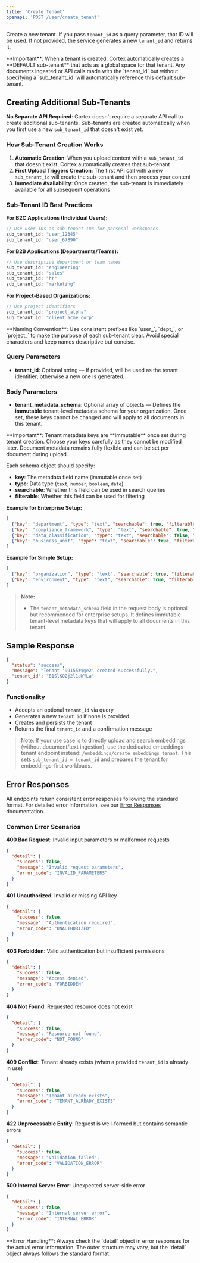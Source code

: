 ```yaml
---
title: 'Create Tenant'
openapi: 'POST /user/create_tenant'
---
```


Create a new tenant. If you pass `tenant_id` as a query parameter, that ID will be used. If not provided, the service generates a new `tenant_id` and returns it.

<Note>
**Important**: When a tenant is created, Cortex automatically creates a **DEFAULT sub-tenant** that acts as a global space for that tenant. Any documents ingested or API calls made with the `tenant_id` but without specifying a `sub_tenant_id` will automatically reference this default sub-tenant.
</Note>

## Creating Additional Sub-Tenants

**No Separate API Required**: Cortex doesn't require a separate API call to create additional sub-tenants. Sub-tenants are created automatically when you first use a new `sub_tenant_id` that doesn't exist yet.

### How Sub-Tenant Creation Works

1. **Automatic Creation**: When you upload content with a `sub_tenant_id` that doesn't exist, Cortex automatically creates that sub-tenant
2. **First Upload Triggers Creation**: The first API call with a new `sub_tenant_id` will create the sub-tenant and then process your content
3. **Immediate Availability**: Once created, the sub-tenant is immediately available for all subsequent operations

### Sub-Tenant ID Best Practices

**For B2C Applications (Individual Users):**
```javascript
// Use user IDs as sub-tenant IDs for personal workspaces
sub_tenant_id: "user_12345"
sub_tenant_id: "user_67890"
```

**For B2B Applications (Departments/Teams):**
```javascript
// Use descriptive department or team names
sub_tenant_id: "engineering"
sub_tenant_id: "sales"
sub_tenant_id: "hr"
sub_tenant_id: "marketing"
```

**For Project-Based Organizations:**
```javascript
// Use project identifiers
sub_tenant_id: "project_alpha"
sub_tenant_id: "client_acme_corp"
```

<Info>
**Naming Convention**: Use consistent prefixes like `user_`, `dept_`, or `project_` to make the purpose of each sub-tenant clear. Avoid special characters and keep names descriptive but concise.
</Info>

### Query Parameters
- **tenant_id**: Optional string — If provided, will be used as the tenant identifier; otherwise a new one is generated.

### Body Parameters
- **tenant_metadata_schema**: Optional array of objects — Defines the **immutable** tenant-level metadata schema for your organization. Once set, these keys cannot be changed and will apply to all documents in this tenant.

<Warning>
**Important**: Tenant metadata keys are **immutable** once set during tenant creation. Choose your keys carefully as they cannot be modified later. Document metadata remains fully flexible and can be set per document during upload.
</Warning>

Each schema object should specify:
- **key**: The metadata field name (immutable once set)
- **type**: Data type (`text`, `number`, `boolean`, `date`)
- **searchable**: Whether this field can be used in search queries
- **filterable**: Whether this field can be used for filtering

**Example for Enterprise Setup:**
```json
[
  {"key": "department", "type": "text", "searchable": true, "filterable": true},
  {"key": "compliance_framework", "type": "text", "searchable": true, "filterable": true},
  {"key": "data_classification", "type": "text", "searchable": false, "filterable": true},
  {"key": "business_unit", "type": "text", "searchable": true, "filterable": true}
]
```

**Example for Simple Setup:**
```json
[
  {"key": "organization", "type": "text", "searchable": true, "filterable": true},
  {"key": "environment", "type": "text", "searchable": true, "filterable": true}
]
```


> **Note:**
> - The `tenant_metadata_schema` field in the request body is optional but recommended for enterprise setups. It defines immutable tenant-level metadata keys that will apply to all documents in this tenant.

## Sample Response

```json
{
  "status": "success",
  "message": "Tenant '99155#$@e2' created successfully.",
  "tenant_id": "B1SlKQ2j2l1aWYLa"
}
```

### Functionality
- Accepts an optional `tenant_id` via query
- Generates a new `tenant_id` if none is provided
- Creates and persists the tenant
- Returns the final `tenant_id` and a confirmation message

> Note: If your use case is to directly upload and search embeddings (without document/text ingestion), use the dedicated embeddings-tenant endpoint instead: `/embeddings/create_embeddings_tenant`. This sets `sub_tenant_id = tenant_id` and prepares the tenant for embeddings-first workloads.

## Error Responses

All endpoints return consistent error responses following the standard format. For detailed error information, see our [Error Responses](/api-reference/error-responses) documentation.

### Common Error Scenarios

**400 Bad Request**: Invalid input parameters or malformed requests
```json
{
  "detail": {
    "success": false,
    "message": "Invalid request parameters",
    "error_code": "INVALID_PARAMETERS"
  }
}
```

**401 Unauthorized**: Invalid or missing API key
```json
{
  "detail": {
    "success": false,
    "message": "Authentication required",
    "error_code": "UNAUTHORIZED"
  }
}
```

**403 Forbidden**: Valid authentication but insufficient permissions
```json
{
  "detail": {
    "success": false,
    "message": "Access denied",
    "error_code": "FORBIDDEN"
  }
}
```

**404 Not Found**: Requested resource does not exist
```json
{
  "detail": {
    "success": false,
    "message": "Resource not found",
    "error_code": "NOT_FOUND"
  }
}
```

**409 Conflict**: Tenant already exists (when a provided `tenant_id` is already in use)
```json
{
  "detail": {
    "success": false,
    "message": "Tenant already exists",
    "error_code": "TENANT_ALREADY_EXISTS"
  }
}
```

**422 Unprocessable Entity**: Request is well-formed but contains semantic errors
```json
{
  "detail": {
    "success": false,
    "message": "Validation failed",
    "error_code": "VALIDATION_ERROR"
  }
}
```

**500 Internal Server Error**: Unexpected server-side error
```json
{
  "detail": {
    "success": false,
    "message": "Internal server error",
    "error_code": "INTERNAL_ERROR"
  }
}
```

<Note>
**Error Handling**: Always check the `detail` object in error responses for the actual error information. The outer structure may vary, but the `detail` object always follows the standard format.
</Note>
